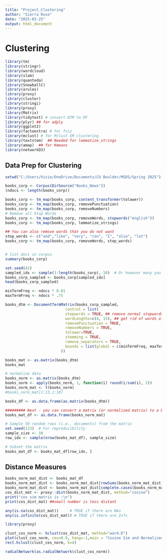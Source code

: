 ---
title: "Project_Clustering"
author: "Sierra Rose"
date: "2025-03-25"
output: html_document
---

# Clustering

```{r}
library(tm)
library(stringr)
library(wordcloud)
library(slam)
library(quanteda)
library(SnowballC)
library(arules)
library(proxy)
library(cluster)
library(stringi)
library(proxy)
library(Matrix)
library(tidytext) # convert DTM to DF
library(plyr) ## for adply
library(ggplot2)
library(factoextra) # for fviz
library(mclust) # for Mclust EM clustering
library(textstem)  ## Needed for lemmatize_strings
library(amap)  ## for Kmeans
library(networkD3)
```

## Data Prep for Clustering

```{r}
setwd("C:/Users/hisie/OneDrive/Documents/CU Boulder/MSDS/Spring 2025")

books_corp <- Corpus(DirSource("Books_News"))
(ndocs <- length(books_corp))

books_corp <- tm_map(books_corp, content_transformer(tolower))
books_corp <- tm_map(books_corp, removePunctuation)
books_corp <- tm_map(books_corp, removeNumbers)
# Remove all Stop Words
books_corp <- tm_map(books_corp, removeWords, stopwords("english"))
books_corp <- tm_map(books_corp, lemmatize_strings)

## You can also remove words that you do not want
stop_words <- c("and","like", "very", "can", "I", "also", "lot")
books_corp <- tm_map(books_corp, removeWords, stop_words)


# list docs in corpus
summary(books_corp)  
```

```{r}
set.seed(42)
sampled_idx <- sample(1:length(books_corp), 10)  # Or however many you want
books_corp_sampled <- books_corp[sampled_idx]
head(books_corp_sampled)
```


```{r}

minTermFreq <- ndocs * 0.01
maxTermFreq <- ndocs * .75

books_dtm <- DocumentTermMatrix(books_corp_sampled,
                           control = list(
                           stopwords = TRUE, ## remove normal stopwords
                           wordLengths=c(4, 15), ## get rid of words of len 3 or smaller or larger than 15
                           removePunctuation = TRUE,
                           removeNumbers = TRUE,
                           tolower=TRUE,
                           stemming = TRUE,
                           remove_separators = TRUE,
                           bounds = list(global = c(minTermFreq, maxTermFreq))
                         ))

books_mat <- as.matrix(books_dtm)
books_mat
```

```{r}
# normalize data
books_norm <- as.matrix(books_dtm)
books_norm <- apply(books_norm, 1, function(i) round(i/sum(i), 2))
books_norm_mat <- t(books_norm)
#books_norm_mat[1:13,1:10]
```

```{r}
books_df <- as.data.frame(as.matrix(books_dtm))

######### Next - you can convert a matrix (or normalized matrix) to a DF
books_mat_df <- as.data.frame(books_norm_mat)
```

```{r}
# Sample 50 random rows (i.e., documents) from the matrix
set.seed(123)  # For reproducibility
sample_size <- 10
row_idx <- sample(nrow(books_mat_df), sample_size)

# Subset the matrix
books_mat_df <- books_mat_df[row_idx, ]

```

## Distance Measures

```{r}
books_norm_mat_dist <- books_mat_df
books_norm_mat_dist <- books_norm_mat_dist[rowSums(books_norm_mat_dist) != 0, ]
books_norm_mat_dist <- books_norm_mat_dist[complete.cases(books_norm_mat_dist), ]
cos_dist_mat <- proxy::dist(books_norm_mat_dist, method="cosine")
print("cos sim matrix is :\n")
print(cos_dist_mat) ##small number is less distant
```

```{r}
any(is.na(cos_dist_mat))     # TRUE if there are NAs
any(is.infinite(cos_dist_mat)) # TRUE if there are Infs

library(proxy)
```


```{r}
clust_cos_norm <- hclust(cos_dist_mat, method="ward.D")
plot(clust_cos_norm, cex=0.9, hang=-1,main = "Cosine Sim and Normalized")
rect.hclust(clust_cos_norm, k=4)
```
```{r}
radialNetwork(as.radialNetwork(clust_cos_norm))
```

